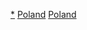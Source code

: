 {{Commons category|Cathedrals in Poland}}

[[Category:波兰教堂|*]]
[[Category:欧洲主教座堂|Poland]]
[[Category:各国主教座堂|Poland]]